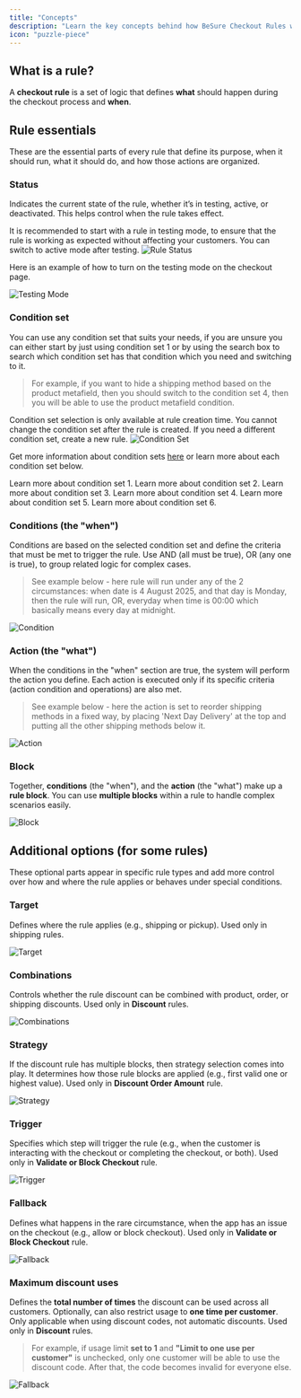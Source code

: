 ```yaml
---
title: "Concepts"
description: "Learn the key concepts behind how BeSure Checkout Rules works to customize and control your Shopify checkout experience."
icon: "puzzle-piece"
---
```


## What is a rule?

A **checkout rule** is a set of logic that defines **what** should happen during the checkout process and **when**.

## Rule essentials

These are the essential parts of every rule that define its purpose, when it should run, what it should do, and how those actions are organized.

### Status

Indicates the current state of the rule, whether it’s in testing, active, or deactivated. This helps control when the rule takes effect.

<Tip>
  It is recommended to start with a rule in testing mode, to ensure that the
  rule is working as expected without affecting your customers. You can switch
  to active mode after testing.
</Tip>

<img src="/images/concepts/rule-status.webp" alt="Rule Status" />

Here is an example of how to turn on the testing mode on the checkout page.

<Frame>
  <img src="/images/concepts/testing.webp" alt="Testing Mode" />
</Frame>

### Condition set

You can use any condition set that suits your needs, if you are unsure you can either start by just using condition set 1 or by using the search box to search which condition set has that condition which you need and switching to it.

> For example, if you want to hide a shipping method based on the product metafield, then you should switch to the condition set 4, then you will be able to use the product metafield condition.

<Warning>
  Condition set selection is only available at rule creation time. You cannot
  change the condition set after the rule is created. If you need a different
  condition set, create a new rule.
</Warning>

<img src="/images/concepts/condition-set.webp" alt="Condition Set" />

Get more information about condition sets [here](/guides/en/essentials/condition-sets/introduction) or learn more about each condition set below.

<CardGroup cols={3}>
  <Card
    title="Condition Set 1"
    icon="1"
    href="/guides/en/essentials/condition-sets/condition-set-1"
  >
    Learn more about condition set 1.
  </Card>
  <Card
    title="Condition Set 2"
    icon="2"
    href="/guides/en/essentials/condition-sets/condition-set-2"
  >
    Learn more about condition set 2.
  </Card>
  <Card
    title="Condition Set 3"
    icon="3"
    href="/guides/en/essentials/condition-sets/condition-set-3"
  >
    Learn more about condition set 3.
  </Card>
  <Card
    title="Condition Set 4"
    icon="4"
    href="/guides/en/essentials/condition-sets/condition-set-4"
  >
    Learn more about condition set 4.
  </Card>
  <Card
    title="Condition Set 5"
    icon="5"
    href="/guides/en/essentials/condition-sets/condition-set-5"
  >
    Learn more about condition set 5.
  </Card>
  <Card
    title="Condition Set 6"
    icon="6"
    href="/guides/en/essentials/condition-sets/condition-set-6"
  >
    Learn more about condition set 6.
  </Card>
</CardGroup>

### Conditions (the "when")

Conditions are based on the selected condition set and define the criteria that must be met to trigger the rule. Use AND (all must be true), OR (any one is true), to group related logic for complex cases.

> See example below - here rule will run under any of the 2 circumstances: when date is 4 August 2025, and that day is Monday, then the rule will run, OR, everyday when time is 00:00 which basically means every day at midnight.

<img src="/images/concepts/condition.webp" alt="Condition" />

### Action (the "what")

When the conditions in the "when" section are true, the system will perform the action you define. Each action is executed only if its specific criteria (action condition and operations) are also met.

> See example below - here the action is set to reorder shipping methods in a fixed way, by placing 'Next Day Delivery' at the top and putting all the other shipping methods below it.

<img src="/images/concepts/action.webp" alt="Action" />

### Block

Together, **conditions** (the "when"), and the **action** (the "what") make up a **rule block**. You can use **multiple blocks** within a rule to handle complex scenarios easily.

<img src="/images/concepts/block.webp" alt="Block" />

## Additional options (for some rules)

These optional parts appear in specific rule types and add more control over how and where the rule applies or behaves under special conditions.

### Target

Defines where the rule applies (e.g., shipping or pickup). Used only in shipping rules.

<img src="/images/concepts/target.webp" alt="Target" />

### Combinations

Controls whether the rule discount can be combined with product, order, or shipping discounts. Used only in **Discount** rules.

<img src="/images/concepts/combinations.webp" alt="Combinations" />

### Strategy

If the discount rule has multiple blocks, then strategy selection comes into play. It determines how those rule blocks are applied (e.g., first valid one or highest value). Used only in **Discount Order Amount** rule.

<img src="/images/concepts/strategy.webp" alt="Strategy" />

### Trigger

Specifies which step will trigger the rule (e.g., when the customer is interacting with the checkout or completing the checkout, or both). Used only in **Validate or Block Checkout** rule.

<img src="/images/concepts/trigger.webp" alt="Trigger" />

### Fallback

Defines what happens in the rare circumstance, when the app has an issue on the checkout (e.g., allow or block checkout). Used only in **Validate or Block Checkout** rule.

<img src="/images/concepts/fallback.webp" alt="Fallback" />

### Maximum discount uses

Defines the **total number of times** the discount can be used across all customers. Optionally, can also restrict usage to **one time per customer**. Only applicable when using discount codes, not automatic discounts. Used only in **Discount** rules.

> For example, if usage limit **set to 1** and **"Limit to one use per customer"** is unchecked, only one customer will be able to use the discount code. After that, the code becomes invalid for everyone else.

<img src="/images/concepts/maximum-discount-uses.webp" alt="Fallback" />
